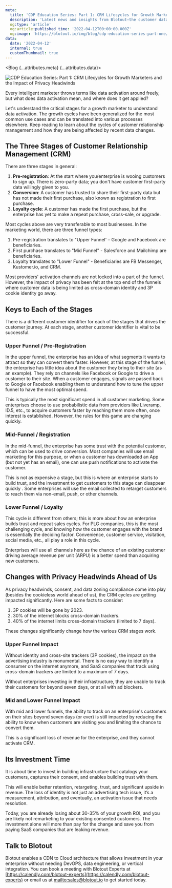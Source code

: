 ```yaml
---
meta:
  title: 'CDP Education Series: Part 1: CRM Lifecycles for Growth Marketers and the Impact of Privacy Headwinds | Blotout'
  description: 'Latest news and insights from Blotout—the customer data platform reimagined for the trusted enterprise.'
  og:type: 'article'
  og:article:published_time: '2022-04-12T00:00:00.000Z'
  og:image: 'https://blotout.io/img/blog/cdp-education-series-part-one/thumbnail.png'
data:
  date: '2022-04-12'
  internal: true
  customThumbnail: true
---
```




<Blog {...attributes.meta} {...attributes.data}>

![CDP Education Series: Part 1: CRM Lifecycles for Growth Marketers and the Impact of Privacy Headwinds](/img/blog/cdp-education-series-part-one/main.png)

Every intelligent marketer throws terms like data activation around freely, but what does data activation mean, and where does it get applied?

Let's understand the critical stages for a growth marketer to understand data activation. The growth cycles have been generalized for the most common use cases and can be translated into various processes elsewhere. Keep reading to learn about the cycles of customer relationship management and how they are being affected by recent data changes.

## The Three Stages of  Customer Relationship Management (CRM)

There are three stages  in general:

1. **Pre-registration**: At the start where you/enterprise is wooing customers to sign up. There is zero-party data; you don't have customer first-party data willingly given to you.
2. **Conversion**: A customer has trusted to share their first-party data but has not made their first purchase, also known as registration to first purchase.
3. **Loyalty cycle**: A customer has made the first purchase, but the enterprise has yet to make a repeat purchase, cross-sale, or upgrade.

Most cycles above are very transferable to most businesses. In the marketing world, there are three funnel types:

1. Pre-registration translates to "Upper Funnel' – Google and Facebook are beneficiaries.
2. First purchase translates to "Mid Funnel" - Salesforce and Mailchimp are beneficiaries.
3. Loyalty translates to "Lower Funnel" - Beneficiaries are FB Messenger, Kustomer.io, and CRM.

Most providers' activation channels are not locked into a part of the funnel. However, the impact of privacy has been felt at the top end of the funnels where customer data is being limited as cross-domain identity and 3P cookie identity go away.

## Keys to Each of the Stages

There is a different customer identifier for each of the stages that drives the customer journey. At each stage, another customer identifier is vital to be successful.

### Upper Funnel / Pre-Registration

In the upper funnel, the enterprise has an idea of what segments it wants to attract so they can convert them faster. However, at this stage of the funnel, the enterprise has little idea about the customer they bring to their site (as an example). They rely on channels like Facebook or Google to drive a customer to their site. When a customer engages, signals are passed back to Google or Facebook enabling them to understand how to tune the  upper funnel to have the most optimal spend.

This is typically the most significant spend in all customer marketing. Some enterprises choose to use probabilistic data from providers like Liveramp, ID.5, etc., to acquire customers faster by reaching them more often, once interest is established. However, the rules for this game are changing quickly.

### Mid-Funnel / Registration

In the mid-funnel, the enterprise has some trust with the potential customer, which can be used to drive conversion. Most companies will use email marketing for this purpose, or when a customer has downloaded an App (but not yet has an email), one can use push notifications to activate the customer.

This is not as expensive a stage, but this is where an enterprise starts to build trust, and the investment  to get customers to this stage can disappear quickly . Some enterprises will use the email collected to retarget customers to reach them via non-email, push, or other channels.

### Lower Funnel / Loyalty

This cycle is different from others; this is more about how an enterprise builds trust and repeat sales cycles. For PLG companies, this is the most challenging cycle, and knowing how the customer engages with the brand is essentially the deciding factor. Convenience, customer service, visitation, social media, etc., all play a role in this cycle.

Enterprises will use all channels here as the chance of an existing customer driving average revenue per unit (ARPU) is a better spend than acquiring new  customers.

## Changes with Privacy Headwinds Ahead of Us

As privacy headwinds, consent, and data zoning compliance come into play (besides the cookieless world ahead of us), the CRM cycles are getting impacted significantly. Here are some facts to consider:

1. 3P cookies will be gone by 2023.
2. 30% of the internet blocks cross-domain trackers.
3. 40% of the internet limits cross-domain trackers (limited to 7 days).

These changes significantly change how the various CRM stages  work.

### Upper Funnel Impact

Without identity and cross-site trackers (3P cookies), the impact on the advertising industry is monumental. There is no easy way to identify a consumer on the internet anymore, and SaaS companies that track using cross-domain trackers are limited to a maximum of 7 days.

Without enterprises investing in their infrastructure, they are unable to track their customers for beyond seven days, or at all with ad blockers.

### Mid and Lower Funnel Impact

With mid and lower funnels, the ability to track  on an enterprise's  customers on their sites beyond seven days (or ever) is still impacted by reducing the ability to know when customers are visiting you and limiting the chance to convert them.

This is a significant loss of revenue for the enterprise, and they cannot activate CRM.

## Its Investment Time

It is about time to invest in building infrastructure that catalogs your customers, captures their consent, and enables building trust with them.

This will enable better retention,  retargeting,  trust, and significant upside in revenue. The loss of identity is not just an advertising tech issue, it’s a measurement, attribution, and eventually, an activation issue that needs resolution.


Today, you are already losing about 30-35% of your growth ROI, and you are likely not remarketing to your existing consented customers. The investment alone will more than pay for the change and save you from paying SaaS companies that are leaking revenue.

## Talk to Blotout

Blotout enables a CDN to Cloud architecture that allows investment in your enterprise without needing DevOPS, data engineering, or vertical integration. You can book a meeting with Blotout Experts at [https://calendly.com/blotout-experts](https://calendly.com/blotout-experts) or email us at [mailto:sales@blotout.io](sales@blotout.io) to get started today.

</Blog>
